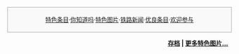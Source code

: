 <noinclude>
<div style="border:1px solid #AAA; background-color: #f9f9f9; padding:5px; margin: 0 auto; width: 500px; text-align: center; font-size: 95%;">
<center>'''{{大|[[主题:铁路|主题:铁路]]的其他版块}}'''</center>
[[Portal:铁路/特色条目|特色条目]]·[[Portal:铁路/你知道吗|你知道吗]]·[[Portal:铁路/特色图片|特色图片]]·[[Portal:铁路/铁路新闻|铁路新闻]]·[[Portal:铁路/优良条目|优良条目]]·[[Portal:铁路/欢迎参与|欢迎参与]]
</div>

</noinclude>

{{Wikipedia:每日图片/2022年5月21日}}

<div align="right">
'''[[Portal:铁路/特色图片/存档|存档]] | [[Wikipedia:特色图片|更多特色图片...]]'''
</div>